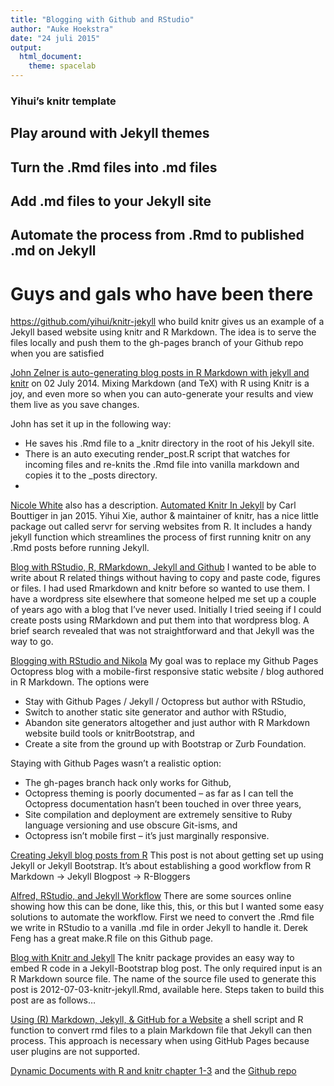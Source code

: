 ```yaml
---
title: "Blogging with Github and RStudio"
author: "Auke Hoekstra"
date: "24 juli 2015"
output: 
  html_document:
    theme: spacelab
---
```







### Yihui's knitr template












## Play around with Jekyll themes

## Turn the .Rmd files into .md files

## Add .md files to your Jekyll site

## Automate the process from .Rmd to published .md on Jekyll






# Guys and gals who have been there

<https://github.com/yihui/knitr-jekyll> who build knitr gives us an example of a Jekyll based website using knitr and R Markdown. The idea is to serve the files locally and push them to the gh-pages branch of your Github repo when you are satisfied







[John Zelner is auto-generating blog posts in R Markdown with jekyll and knitr](http://www.jonzelner.net/jekyll/knitr/r/2014/07/02/autogen-knitr/) on 02 July 2014. Mixing Markdown (and TeX) with R using Knitr is a joy, and even more so when you can auto-generate your results and view them live as you save changes.

John has set it up in the following way:

  * He saves his .Rmd file to a _knitr directory in the root of his Jekyll site.
  * There is an auto executing render_post.R script that watches for incoming files and re-knits the .Rmd file into vanilla markdown and copies it to the _posts directory. 
  * 

[Nicole White](https://github.com/nicolewhite/nicolewhite.github.io/blob/master/_posts/2015-02-07-r-blogging-with-rmarkdown-knitr-jekyll.md) also has a description.
[Automated Knitr In Jekyll](http://www.carlboettiger.info/2015/01/07/automated-knitr-in-jekyll.html) by Carl Bouttiger in jan 2015. Yihui Xie, author & maintainer of knitr, has a nice little package out called servr for serving websites from R. It includes a handy jekyll function which streamlines the process of first running knitr on any .Rmd posts before running Jekyll.

[Blog with RStudio, R, RMarkdown, Jekyll and Github](http://andysouth.github.io/blog-setup/)
I wanted to be able to write about R related things without having to copy and paste code, figures or files. I had used Rmarkdown and knitr before so wanted to use them. I have a wordpress site elsewhere that someone helped me set up a couple of years ago with a blog that I’ve never used. Initially I tried seeing if I could create posts using RMarkdown and put them into that wordpress blog. A brief search revealed that was not straightforward and that Jekyll was the way to go.

[Blogging with RStudio and Nikola](http://www.znmeb.mobi/stories/blogging-with-rstudio-and-nikola.html) My goal was to replace my Github Pages Octopress blog with a mobile-first responsive static website / blog authored in R Markdown. The options were

  * Stay with Github Pages / Jekyll / Octopress but author with RStudio,
  * Switch to another static site generator and author with RStudio,
  * Abandon site generators altogether and just author with R Markdown website build tools or knitrBootstrap, and
  * Create a site from the ground up with Bootstrap or Zurb Foundation.

Staying with Github Pages wasn’t a realistic option:

  * The gh-pages branch hack only works for Github,
  * Octopress theming is poorly documented – as far as I can tell the Octopress documentation hasn’t been touched in over three years,
  * Site compilation and deployment are extremely sensitive to Ruby language versioning and use obscure Git-isms, and
  * Octopress isn’t mobile first – it’s just marginally responsive.

[Creating Jekyll blog posts from R](http://www.r-bloggers.com/creating-jekyll-blog-posts-from-r/)
This post is not about getting set up using Jekyll or Jekyll Bootstrap. It’s about establishing a good workflow from R Markdown -> Jekyll Blogpost -> R-Bloggers

[Alfred, RStudio, and Jekyll Workflow](http://blog.eremrah.com/articles/Alfred_RStudio_and_Jekyll/)
There are some sources online showing how this can be done, like this, this, or this but I wanted some easy solutions to automate the workflow. First we need to convert the .Rmd file we write in RStudio to a vanilla .md file in order Jekyll to handle it. Derek Feng has a great make.R file on this Github page. 

[Blog with Knitr and Jekyll](https://jfisher-usgs.github.io/r/2012/07/03/knitr-jekyll/)
The knitr package provides an easy way to embed R code in a Jekyll-Bootstrap blog post. The only required input is an R Markdown source file. The name of the source file used to generate this post is 2012-07-03-knitr-jekyll.Rmd, available here. Steps taken to build this post are as follows...

[Using (R) Markdown, Jekyll, & GitHub for a Website](http://jason.bryer.org/posts/2012-12-10/Markdown_Jekyll_R_for_Blogging.html)
a shell script and R function to convert rmd files to a plain Markdown file that Jekyll can then process. This approach is necessary when using GitHub Pages because user plugins are not supported.


[Dynamic Documents with R and knitr chapter 1-3](https://dl.dropboxusercontent.com/u/19528422/Dynamic_Documents_with_R_and_Knitr_Yihui_Xie_Chap_1-3.pdf) and the [Github repo](https://github.com/yihui/knitr-book/)

